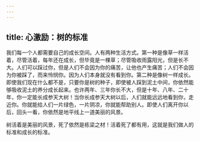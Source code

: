 ```yaml
---
---
---
```

title: 心激励：树的标准
---



我们每一个人都需要自己的成长空间。人有两种生活方式。第一种是像草一样活着，尽管活着，每年还在成长，但毕竟是一棵草；尽管吸收雨露阳光，但是长不大。人们可以踩过你，但是人们不会因为你的痛苦，让他也产生痛苦；人们不会因为你被踩了，而来怜悯你。因为人们本身就没有看到你。第二种是像树一样成长。即使我们现在什么都不是，只要你是树的种子，即使被人踩到泥土中间，你依然能够吸收泥土的养分成长起来。也许两年、三年你长不大，但是十年、八年、二十年，你一定能长成参天大树！当你长成参天大树以后，人们就能远远地看到你，走近你。你就能给人们一片绿色，一片阴凉，你就能帮助别人。即使人们离开你以后，回头一看，你依然是地平线上一道美丽的风景。

树活着是美丽的风景，死了依然是栋梁之材！活着死了都有用，这就是我们做人的标准和成长的标准。